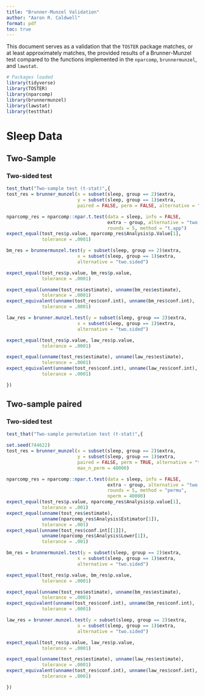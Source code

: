 ```yaml
---
title: "Brunner-Munzel Validation"
author: "Aaron R. Caldwell"
format: pdf
toc: true
---
```


\newpage

This document serves as a validation that the `TOSTER` package matches, or at least approximately matches, the provided results of a Brunner-Munzel test compared to the functions implemented in the `nparcomp`, `brunnermunzel`, and `lawstat`.

```r
# Packages loaded
library(tidyverse)
library(TOSTER)
library(nparcomp)
library(brunnermunzel)
library(lawstat)
library(testthat)
```

\newpage

# Sleep Data

## Two-Sample

### Two-sided test

```r
test_that("Two-sample test (t-stat)",{
tost_res = brunner_munzel(x = subset(sleep, group == 2)$extra,
                          y = subset(sleep, group == 1)$extra,
                          paired = FALSE, perm = FALSE, alternative = "two.sided")

nparcomp_res = nparcomp::npar.t.test(data = sleep, info = FALSE,
                                     extra ~ group, alternative = "two.sided",
                                     rounds = 5, method = "t.app")
expect_equal(tost_res$p.value, nparcomp_res$Analysis$p.Value[1],
             tolerance = .0001)

bm_res = brunnermunzel.test(y = subset(sleep, group == 2)$extra,
                          x = subset(sleep, group == 1)$extra,
                          alternative = "two.sided")

expect_equal(tost_res$p.value, bm_res$p.value,
             tolerance = .0001)

expect_equal(unname(tost_res$estimate), unname(bm_res$estimate),
             tolerance = .0001)
expect_equivalent(unname(tost_res$conf.int), unname(bm_res$conf.int),
             tolerance = .0001)

law_res = brunner.munzel.test(y = subset(sleep, group == 2)$extra,
                          x = subset(sleep, group == 1)$extra,
                          alternative = "two.sided")

expect_equal(tost_res$p.value, law_res$p.value,
             tolerance = .0001)

expect_equal(unname(tost_res$estimate), unname(law_res$estimate),
             tolerance = .0001)
expect_equivalent(unname(tost_res$conf.int), unname(law_res$conf.int),
             tolerance = .0001)

})


```

\newpage

## Two-sample paired

### Two-sided test

```r
test_that("Two-sample permutation test (t-stat)",{

set.seed(744622)
tost_res = brunner_munzel(x = subset(sleep, group == 2)$extra,
                          y = subset(sleep, group == 1)$extra,
                          paired = FALSE, perm = TRUE, alternative = "two.sided",
                          max_n_perm = 40000)

nparcomp_res = nparcomp::npar.t.test(data = sleep, info = FALSE,
                                     extra ~ group, alternative = "two.sided",
                                     rounds = 5, method = "permu",
                                     nperm = 40000)
expect_equal(tost_res$p.value, nparcomp_res$Analysis$p.value[1],
             tolerance = .001)
expect_equal(unname(tost_res$estimate), 
             unname(nparcomp_res$Analysis$Estimator[1]),
             tolerance = .001)
expect_equal(unname(tost_res$conf.int[[1]]), 
             unname(nparcomp_res$Analysis$Lower[1]),
             tolerance = .001)

bm_res = brunnermunzel.test(y = subset(sleep, group == 2)$extra,
                          x = subset(sleep, group == 1)$extra,
                          alternative = "two.sided")

expect_equal(tost_res$p.value, bm_res$p.value,
             tolerance = .0001)

expect_equal(unname(tost_res$estimate), unname(bm_res$estimate),
             tolerance = .0001)
expect_equivalent(unname(tost_res$conf.int), unname(bm_res$conf.int),
             tolerance = .0001)

law_res = brunner.munzel.test(y = subset(sleep, group == 2)$extra,
                          x = subset(sleep, group == 1)$extra,
                          alternative = "two.sided")

expect_equal(tost_res$p.value, law_res$p.value,
             tolerance = .0001)

expect_equal(unname(tost_res$estimate), unname(law_res$estimate),
             tolerance = .0001)
expect_equivalent(unname(tost_res$conf.int), unname(law_res$conf.int),
             tolerance = .0001)

})


```

\newpage


